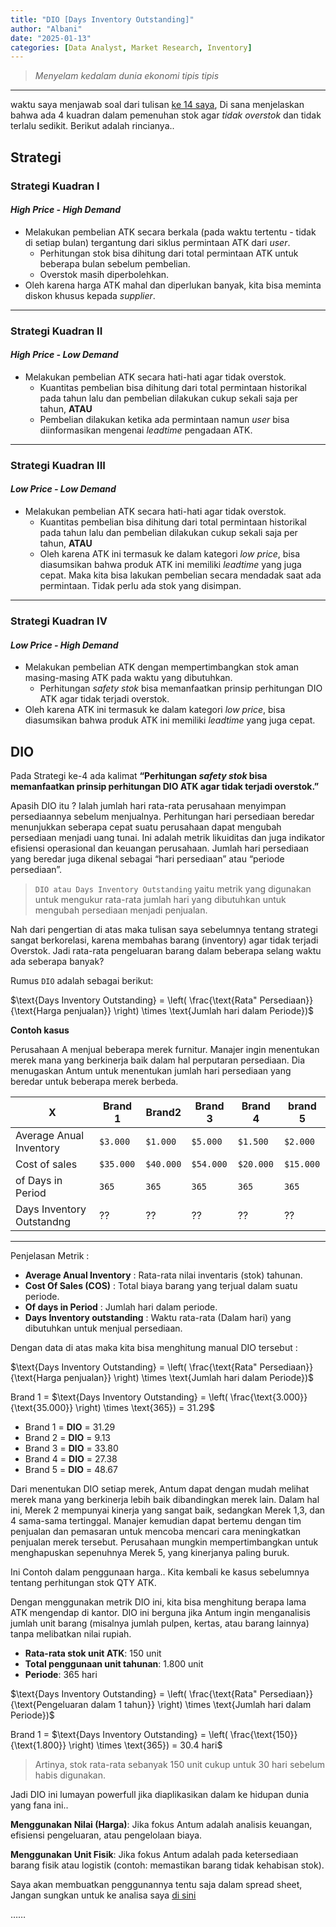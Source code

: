 ```yaml
---
title: "DIO [Days Inventory Outstanding]"
author: "Albani"
date: "2025-01-13"
categories: [Data Analyst, Market Research, Inventory]
---
```

> *Menyelam kedalam dunia ekonomi tipis tipis*

-------

waktu saya menjawab soal dari tulisan [ke 14 saya](https://b4n88.github.io/Blogpribadi/Bloog/14.%20Jawaban%20soal%20office%20study%20case.html), Di sana menjelaskan bahwa ada 4 kuadran dalam pemenuhan stok agar *tidak overstok* dan tidak terlalu sedikit. Berikut adalah rincianya..

## Strategi 

### Strategi Kuadran I

#### *High Price - High Demand*

-   Melakukan pembelian ATK secara berkala (pada waktu tertentu - tidak di setiap bulan) tergantung dari siklus permintaan ATK dari *user*.
    -   Perhitungan stok bisa dihitung dari total permintaan ATK untuk beberapa bulan sebelum pembelian.
    -   Overstok masih diperbolehkan.
-   Oleh karena harga ATK mahal dan diperlukan banyak, kita bisa meminta diskon khusus kepada *supplier*.

-----

### Strategi Kuadran II

#### *High Price - Low Demand*

-   Melakukan pembelian ATK secara hati-hati agar tidak overstok.
    -   Kuantitas pembelian bisa dihitung dari total permintaan historikal pada tahun lalu dan pembelian dilakukan cukup sekali saja per tahun, **ATAU**
    -   Pembelian dilakukan ketika ada permintaan namun *user* bisa diinformasikan mengenai *leadtime* pengadaan ATK.
    
-----
    
### Strategi Kuadran III

#### *Low Price - Low Demand*

-   Melakukan pembelian ATK secara hati-hati agar tidak overstok.
    -   Kuantitas pembelian bisa dihitung dari total permintaan historikal pada tahun lalu dan pembelian dilakukan cukup sekali saja per tahun, **ATAU**
    -   Oleh karena ATK ini termasuk ke dalam kategori *low price*, bisa diasumsikan bahwa produk ATK ini memiliki *leadtime* yang juga cepat. Maka kita bisa lakukan pembelian secara mendadak saat ada permintaan. Tidak perlu ada stok yang disimpan.

-----

### Strategi Kuadran IV

#### *Low Price - High Demand*

-   Melakukan pembelian ATK dengan mempertimbangkan stok aman masing-masing ATK pada waktu yang dibutuhkan.
    -   Perhitungan *safety stok* bisa memanfaatkan prinsip perhitungan DIO ATK agar tidak terjadi overstok.
-   Oleh karena ATK ini termasuk ke dalam kategori *low price*, bisa diasumsikan bahwa produk ATK ini memiliki *leadtime* yang juga cepat.

## DIO

Pada Strategi ke-4 ada kalimat **"Perhitungan _safety stok_ bisa memanfaatkan prinsip perhitungan DIO ATK agar tidak terjadi overstok."**

Apasih DIO itu ? Ialah jumlah hari rata-rata perusahaan menyimpan persediaannya sebelum menjualnya. Perhitungan hari persediaan beredar menunjukkan seberapa cepat suatu perusahaan dapat mengubah persediaan menjadi uang tunai. Ini adalah metrik likuiditas dan juga indikator efisiensi operasional dan keuangan perusahaan. Jumlah hari persediaan yang beredar juga dikenal sebagai “hari persediaan” atau “periode persediaan”.

> `DIO atau Days Inventory Outstanding` yaitu metrik yang digunakan untuk mengukur rata-rata jumlah hari yang dibutuhkan untuk mengubah persediaan menjadi penjualan.

Nah dari pengertian di atas maka tulisan saya sebelumnya tentang strategi sangat berkorelasi, karena membahas barang (inventory) agar tidak terjadi Overstok. Jadi rata-rata pengeluaran barang dalam beberapa selang waktu ada seberapa banyak?

Rumus `DIO` adalah sebagai berikut:

$\text{Days Inventory Outstanding} = \left( \frac{\text{Rata" Persediaan}}{\text{Harga penjualan}} \right) \times \text{Jumlah hari dalam Periode})$


**Contoh kasus**

Perusahaan A menjual beberapa merek furnitur. Manajer ingin menentukan merek mana yang berkinerja baik dalam hal perputaran persediaan. Dia menugaskan Antum untuk menentukan jumlah hari persediaan yang beredar untuk beberapa merek berbeda.

|X|Brand 1|Brand2|Brand 3|Brand 4|brand 5|
|-|-|-|-|-|-|
|Average Anual Inventory|`$3.000`|`$1.000`|`$5.000`|`$1.500`|`$2.000`|
|Cost of sales|`$35.000`|`$40.000`|`$54.000`|`$20.000`|`$15.000`|
|of Days in Period|`365`|`365`|`365`|`365`|`365`|
|Days Inventory Outstandng|??|??|??|??|??|

-----

Penjelasan Metrik :

- **Average Anual Inventory** : Rata-rata nilai inventaris (stok) tahunan.
- **Cost Of Sales (COS)** : Total biaya barang yang terjual dalam suatu periode.
- **Of days in Period** : Jumlah hari dalam periode.
- **Days Inventory outstanding** : Waktu rata-rata (Dalam hari) yang dibutuhkan untuk menjual persediaan.

Dengan data di atas maka kita bisa menghitung manual DIO tersebut :

$\text{Days Inventory Outstanding} = \left( \frac{\text{Rata" Persediaan}}{\text{Harga penjualan}} \right) \times \text{Jumlah hari dalam Periode})$

Brand 1 = $\text{Days Inventory Outstanding} = \left( \frac{\text{3.000}}{\text{35.000}} \right) \times \text{365}) = 31.29$

- Brand 1 = **DIO** = 31.29 
- Brand 2 = **DIO** = 9.13
- Brand 3 = **DIO** = 33.80
- Brand 4 = **DIO** = 27.38
- Brand 5 = **DIO** = 48.67

Dari menentukan DIO setiap merek, Antum dapat dengan mudah melihat merek mana yang berkinerja lebih baik dibandingkan merek lain. Dalam hal ini, Merek 2 mempunyai kinerja yang sangat baik, sedangkan Merek 1,3, dan 4 sama-sama tertinggal. Manajer kemudian dapat bertemu dengan tim penjualan dan pemasaran untuk mencoba mencari cara meningkatkan penjualan merek tersebut. Perusahaan mungkin mempertimbangkan untuk menghapuskan sepenuhnya Merek 5, yang kinerjanya paling buruk.

Ini Contoh dalam penggunaan harga.. Kita kembali ke kasus sebelumnya tentang perhitungan stok QTY ATK.

Dengan menggunakan metrik DIO ini, kita bisa menghitung berapa lama ATK mengendap di kantor. DIO ini berguna jika Antum ingin menganalisis jumlah unit barang (misalnya jumlah pulpen, kertas, atau barang lainnya) tanpa melibatkan nilai rupiah.

- **Rata-rata stok unit ATK**: 150 unit
- **Total penggunaan unit tahunan**: 1.800 unit
- **Periode**: 365 hari

$\text{Days Inventory Outstanding} = \left( \frac{\text{Rata" Persediaan}}{\text{Pengeluaran dalam 1 tahun}} \right) \times \text{Jumlah hari dalam Periode})$

Brand 1 = $\text{Days Inventory Outstanding} = \left( \frac{\text{150}}{\text{1.800}} \right) \times \text{365}) = 30.4 hari$

> Artinya, stok rata-rata sebanyak 150 unit cukup untuk 30 hari sebelum habis digunakan.

Jadi DIO ini lumayan powerfull jika diaplikasikan dalam ke hidupan dunia yang fana ini..


**Menggunakan Nilai (Harga)**: Jika fokus Antum adalah analisis keuangan, efisiensi pengeluaran, atau pengelolaan biaya.

**Menggunakan Unit Fisik**: Jika fokus Antum adalah pada ketersediaan barang fisik atau logistik (contoh: memastikan barang tidak kehabisan stok).

Saya akan membuatkan penggunannya tentu saja dalam spread sheet, Jangan sungkan untuk ke analisa saya [di sini](https://docs.google.com/spreadsheets/d/1oCyWROQXvSa3HPPuOM6Ynzf4-_aCRqqjkSqh9i3FKvw/edit?usp=sharing)

......



